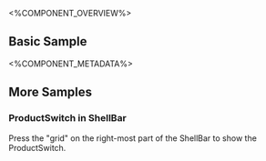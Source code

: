 
<%COMPONENT_OVERVIEW%>

## Basic Sample
<Basic />

<%COMPONENT_METADATA%>

## More Samples

### ProductSwitch in ShellBar
Press the "grid" on the right-most part of the ShellBar to show the ProductSwitch.

<WithShellBar />